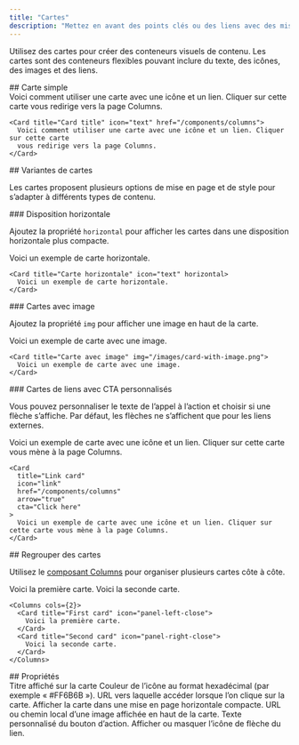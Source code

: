 ```yaml
---
title: "Cartes"
description: "Mettez en avant des points clés ou des liens avec des mises en page et des icônes personnalisables"
---
```



Utilisez des cartes pour créer des conteneurs visuels de contenu. Les cartes sont des conteneurs flexibles pouvant inclure du texte, des icônes, des images et des liens.

<div id="basic-card">
  ## Carte simple
</div>

<Card title="Card title" icon="text" href="/fr/components/columns">
  Voici comment utiliser une carte avec une icône et un lien. Cliquer sur cette carte
  vous redirige vers la page Columns.
</Card>

```mdx Card example
<Card title="Card title" icon="text" href="/components/columns">
  Voici comment utiliser une carte avec une icône et un lien. Cliquer sur cette carte
  vous redirige vers la page Columns.
</Card>
```

<div id="card-variations">
  ## Variantes de cartes
</div>

Les cartes proposent plusieurs options de mise en page et de style pour s’adapter à différents types de contenu.

<div id="horizontal-layout">
  ### Disposition horizontale
</div>

Ajoutez la propriété `horizontal` pour afficher les cartes dans une disposition horizontale plus compacte.

<Card title="Carte horizontale" icon="text" horizontal>
  Voici un exemple de carte horizontale.
</Card>

```mdx Exemple de carte horizontale
<Card title="Carte horizontale" icon="text" horizontal>
  Voici un exemple de carte horizontale.
</Card>
```

<div id="image-cards">
  ### Cartes avec image
</div>

Ajoutez la propriété `img` pour afficher une image en haut de la carte.

<Card title="Carte avec image" img="https://mintlify-assets.b-cdn.net/yosemite.jpg">
  Voici un exemple de carte avec une image.
</Card>

```mdx Image card example
<Card title="Carte avec image" img="/images/card-with-image.png">
  Voici un exemple de carte avec une image.
</Card>
```

<div id="link-cards-with-custom-ctas">
  ### Cartes de liens avec CTA personnalisés
</div>

Vous pouvez personnaliser le texte de l’appel à l’action et choisir si une flèche s’affiche. Par défaut, les flèches ne s’affichent que pour les liens externes.

<Card title="Link card" icon="link" href="/fr/components/columns" arrow="true" cta="Click here">
  Voici un exemple de carte avec une icône et un lien. Cliquer sur cette carte vous mène à la page Columns.
</Card>

```mdx Link card example
<Card
  title="Link card"
  icon="link"
  href="/components/columns"
  arrow="true"
  cta="Click here"
>
  Voici un exemple de carte avec une icône et un lien. Cliquer sur cette carte vous mène à la page Columns.
</Card>
```

<div id="grouping-cards">
  ## Regrouper des cartes
</div>

Utilisez le [composant Columns](/fr/components/columns) pour organiser plusieurs cartes côte à côte.

<Columns cols={2}>
  <Card title="First card" icon="panel-left-close">
    Voici la première carte.
  </Card>

  <Card title="Second card" icon="panel-right-close">
    Voici la seconde carte.
  </Card>
</Columns>

```mdx Columns example
<Columns cols={2}>
  <Card title="First card" icon="panel-left-close">
    Voici la première carte.
  </Card>
  <Card title="Second card" icon="panel-right-close">
    Voici la seconde carte.
  </Card>
</Columns>
```

<div id="properties">
  ## Propriétés
</div>

<ResponseField name="title" type="string" required>
  Titre affiché sur la carte
</ResponseField>

<IconsOptional />

<ResponseField name="color" type="string">
  Couleur de l’icône au format hexadécimal (par exemple « #FF6B6B »).
</ResponseField>

<ResponseField name="href" type="string">
  URL vers laquelle accéder lorsque l’on clique sur la carte.
</ResponseField>

<ResponseField name="horizontal" type="boolean">
  Afficher la carte dans une mise en page horizontale compacte.
</ResponseField>

<ResponseField name="img" type="string">
  URL ou chemin local d’une image affichée en haut de la carte.
</ResponseField>

<ResponseField name="cta" type="string">
  Texte personnalisé du bouton d’action.
</ResponseField>

<ResponseField name="arrow" type="boolean">
  Afficher ou masquer l’icône de flèche du lien.
</ResponseField>
